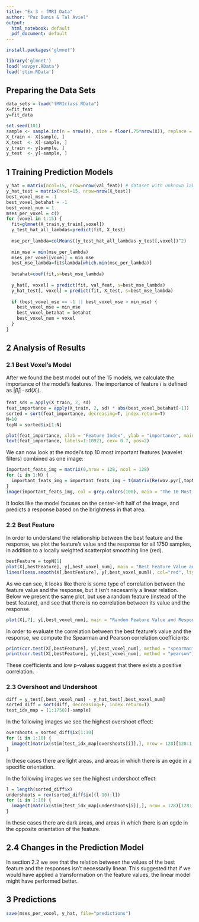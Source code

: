 ```yaml
---
title: "Ex 3 - fMRI Data"
author: "Paz Bunis & Tal Aviel"
output:
  html_notebook: default
  pdf_document: default
---
```


```r
install.packages('glmnet')
```

```r
library('glmnet')
load('wavpyr.RData')
load('stim.RData')
```
## Preparing the Data Sets
```r
data_sets = load("fMRIclass.RData")
X=fit_feat
y=fit_data

set.seed(101)
sample <- sample.int(n = nrow(X), size = floor(.75*nrow(X)), replace = F)
X_train <- X[sample, ]
X_test  <- X[-sample, ]
y_train <- y[sample, ]
y_test  <- y[-sample, ]
```

## 1 Training Prediction Models
```r
y_hat = matrix(ncol=15, nrow=nrow(val_feat)) # dataset with unknown labels - need to hand in
y_hat_test = matrix(ncol=15, nrow=nrow(X_test))
best_voxel_mse = -1
best_voxel_betahat = -1
best_voxel_num = 1
mses_per_voxel = c()
for (voxel in 1:15) {
  fit=glmnet(X_train,y_train[,voxel])
  y_test_hat_all_lambdas=predict(fit, X_test)
  
  mse_per_lambda=colMeans((y_test_hat_all_lambdas-y_test[,voxel])^2)
  
  min_mse = min(mse_per_lambda)
  mses_per_voxel[voxel] = min_mse
  best_mse_lambda=fit$lambda[which.min(mse_per_lambda)]
  
  betahat=coef(fit,s=best_mse_lambda)
  
  y_hat[, voxel] = predict(fit, val_feat, s=best_mse_lambda)
  y_hat_test[, voxel] = predict(fit, X_test, s=best_mse_lambda)
  
  if (best_voxel_mse == -1 || best_voxel_mse > min_mse) {
    best_voxel_mse = min_mse
    best_voxel_betahat = betahat    
    best_voxel_num = voxel
  }
}
```
## 2 Analysis of Results
### 2.1 Best Voxel's Model
After we found the best model out of the 15 models, we calculate the importance of the model's features. 
The importance of feature $i$ is defined as $|\hat{\beta}_i|\cdot\text{sd}(X_i)$.
```r
feat_sds = apply(X_train, 2, sd)
feat_importance = apply(X_train, 2, sd) * abs(best_voxel_betahat[-1])
sorted = sort(feat_importance, decreasing=T, index.return=T)
N=10
topN = sorted$ix[1:N]

plot(feat_importance, xlab = "Feature Index", ylab = "importance", main = "Feature Importance")
text(feat_importance, labels=1:10921, cex= 0.7, pos=2)
```

We can now look at the model's top $10$ most important features (wavelet filters) combined as one image:  
```r
important_feats_img = matrix(0,nrow = 128, ncol = 128)
for (i in 1:N) {
  important_feats_img = important_feats_img + t(matrix(Re(wav.pyr[,topN[i]]), nrow = 128)[128:1,]);
}
image(important_feats_img, col = grey.colors(100), main = "The 10 Most Important Wavelet Filters")
```
It looks like the model focuses on the center-left half of the image, and predicts a response based on the brightness in that area.

### 2.2 Best Feature
In order to understand the relationship between the best feature and the response, we plot the feature's value and the response for all 1750 samples, in addition to a locally weighted scatterplot smoothing line (red). 
```r
bestFeature = topN[1]
plot(X[,bestFeature], y[,best_voxel_num], main = "Best Feature Value and Response Relation", xlab = "Feature Value", ylab = "Response")
lines(loess.smooth(X[,bestFeature], y[,best_voxel_num]), col="red", lty=2, lwd=2)
```
As we can see, it looks like there is some type of correlation between the feature value and the response, but it isn't necesarrily a linear relation.
Below we present the same plot, but use a random feature (instead of the best feature), and see that there is no correlation between its value and the response.

```r
plot(X[,7], y[,best_voxel_num], main = "Random Feature Value and Response Relation", xlab = "Feature Value", ylab = "Response")
```
In order to evaluate the correlation between the best feature's value and the response, we compute the Spearman and Pearson correlation coefficients:
```r
print(cor.test(X[,bestFeature], y[,best_voxel_num], method = "spearman"))
print(cor.test(X[,bestFeature], y[,best_voxel_num], method = "pearson"))
```
These coefficients and low p-values suggest that there exists a positive correlation.

### 2.3 Overshoot and Undershoot

```r
diff = y_test[,best_voxel_num] - y_hat_test[,best_voxel_num]
sorted_diff = sort(diff, decreasing=F, index.return=T)
test_idx_map = (1:1750)[-sample]
```

In the following images we see the highest overshoot effect:

```r
overshoots = sorted_diff$ix[1:10]
for (i in 1:10) {
  image(t(matrix(stim[test_idx_map[overshoots[i]],], nrow = 128)[128:1,]) + t(matrix(Re(wav.pyr[,topN[1]]), nrow = 128)[128:1,]),col = grey.colors(100))
}

```
In these cases there are light areas, and areas in which there is an egde in a specific orientation.


In the following images we see the highest undershoot effect:

```r
l = length(sorted_diff$x)
undershoots = rev(sorted_diff$ix[(l-10):l])
for (i in 1:10) {
  image(t(matrix(stim[test_idx_map[undershoots[i]],], nrow = 128)[128:1,]) + t(matrix(Re(wav.pyr[,topN[1]]), nrow = 128)[128:1,]),col = grey.colors(100))
}

```
In these cases there are dark areas, and areas in which there is an egde in the opposite orientation of the feature.

## 2.4 Changes in the Prediction Model
In section 2.2 we see that the relation between the values of the best feature and the responses isn't necessarily linear. This suggested that if we would have applied a transformation on the feature values, the linear model might have performed better. 


## 3 Predictions
```r
save(mses_per_voxel, y_hat, file="predictions")
```
